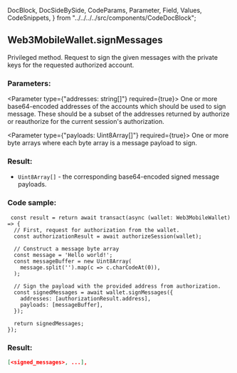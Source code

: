  DocBlock,
  DocSideBySide,
  CodeParams,
  Parameter,
  Field,
  Values,
  CodeSnippets,
} from "../../../../src/components/CodeDocBlock";


<DocBlock>

## Web3MobileWallet.signMessages

Privileged method. Request to sign the given messages with the private keys for the requested authorized account.

<DocSideBySide>

<CodeParams>

### Parameters:

<Parameter type={"addresses: string[]"} required={true}>
  One or more base64-encoded addresses of the accounts which should be used to sign message. 
  These should be a subset of the addresses returned by authorize or reauthorize for the current session's authorization.
</Parameter>

<Parameter type={"payloads: Uint8Array[]"} required={true}>
  One or more byte arrays where each byte array is a message payload to sign.
</Parameter>

### Result:

- `Uint8Array[]` - the corresponding base64-encoded signed message payloads.

</CodeParams>

<CodeSnippets>

### Code sample:

```tsx
 const result = return await transact(async (wallet: Web3MobileWallet) => {
  // First, request for authorization from the wallet.
  const authorizationResult = await authorizeSession(wallet);

  // Construct a message byte array
  const message = 'Hello world!';
  const messageBuffer = new Uint8Array(
    message.split('').map(c => c.charCodeAt(0)),
  );

  // Sign the payload with the provided address from authorization.
  const signedMessages = await wallet.signMessages({
    addresses: [authorizationResult.address],
    payloads: [messageBuffer],
  });

  return signedMessages;
});
```

### Result:

```json
[<signed_messages>, ...],
```

</CodeSnippets>
</DocSideBySide>
</DocBlock>
